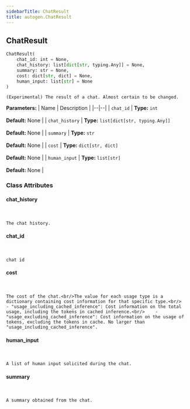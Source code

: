 ```yaml
---
sidebarTitle: ChatResult
title: autogen.ChatResult
---
```

<h2 id="autogen.ChatResult" class="doc doc-heading">
    <code class="doc-symbol doc-symbol-heading doc-symbol-class"></code>
    <span class="doc doc-object-name doc-class-name">ChatResult</span>
</h2>

```python
ChatResult(
    chat_id: int = None,
    chat_history: list[dict[str, typing.Any]] = None,
    summary: str = None,
    cost: dict[str, dict] = None,
    human_input: list[str] = None
)
```

    (Experimental) The result of a chat. Almost certain to be changed.

<b>Parameters:</b>
| Name | Description |
|--|--|
| `chat_id` | **Type:** `int`<br/><br/>**Default:** None |
| `chat_history` | **Type:** `list[dict[str, typing.Any]]`<br/><br/>**Default:** None |
| `summary` | **Type:** `str`<br/><br/>**Default:** None |
| `cost` | **Type:** `dict[str, dict]`<br/><br/>**Default:** None |
| `human_input` | **Type:** `list[str]`<br/><br/>**Default:** None |

### Class Attributes

<code class="doc-symbol doc-symbol-heading doc-symbol-attribute"></code>
#### chat_history
<br />

    The chat history.

<code class="doc-symbol doc-symbol-heading doc-symbol-attribute"></code>
#### chat_id
<br />

    chat id

<code class="doc-symbol doc-symbol-heading doc-symbol-attribute"></code>
#### cost
<br />

    The cost of the chat.<br/>The value for each usage type is a dictionary containing cost information for that specific type.<br/>    - "usage_including_cached_inference": Cost information on the total usage, including the tokens in cached inference.<br/>    - "usage_excluding_cached_inference": Cost information on the usage of tokens, excluding the tokens in cache. No larger than "usage_including_cached_inference".

<code class="doc-symbol doc-symbol-heading doc-symbol-attribute"></code>
#### human_input
<br />

    A list of human input solicited during the chat.

<code class="doc-symbol doc-symbol-heading doc-symbol-attribute"></code>
#### summary
<br />

    A summary obtained from the chat.